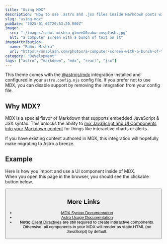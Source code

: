 ```yaml
---
title: "Using MDX"
description: "How to use .astro and .jsx files inside Markdown posts with MDX."
slug: "using-mdx"
pubDate: "2025-01-02T20:53:20.000Z"
image:
  src: "./images/rahul-mishra-glmeeU0zabw-unsplash.jpg"
  alt: "a computer screen with a bunch of text on it"
imageAttribution:
  name: "Rahul Mishra"
  url: "https://unsplash.com/photos/a-computer-screen-with-a-bunch-of-text-on-it-glmeeU0zabw"
category: "Development"
tags: ["astro", "markdown", "mdx", "react", "jsx"]
---
```


This theme comes with the [@astrojs/mdx](https://docs.astro.build/en/guides/integrations-guide/mdx/) integration installed and configured in your `astro.config.mjs` config file. If you prefer not to use MDX, you can disable support by removing the integration from your config file.

## Why MDX?

MDX is a special flavor of Markdown that supports embedded JavaScript & JSX syntax. This unlocks the ability to [mix JavaScript and UI Components into your Markdown content](https://docs.astro.build/en/guides/markdown-content/#mdx-features) for things like interactive charts or alerts.

If you have existing content authored in MDX, this integration will hopefully make migrating to Astro a breeze.

## Example

Here is how you import and use a UI component inside of MDX.  
When you open this page in the browser, you should see the clickable button below.


<Button href="/deadlink" label="Button component" icon="ri:arrow-left-line" iconSize={21} iconReverse={true} class="w-fit mr-auto"/>

## More Links

- [MDX Syntax Documentation](https://mdxjs.com/docs/what-is-mdx)
- [Astro Usage Documentation](https://docs.astro.build/en/guides/markdown-content/#markdown-and-mdx-pages)
- **Note:** [Client Directives](https://docs.astro.build/en/reference/directives-reference/#client-directives) are still required to create interactive components. Otherwise, all components in your MDX will render as static HTML (no JavaScript) by default.
